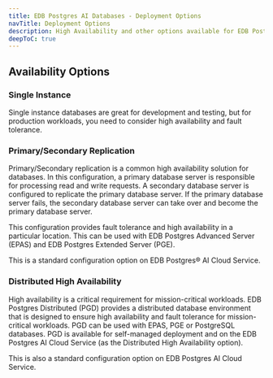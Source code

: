 ```yaml
---
title: EDB Postgres AI Databases - Deployment Options
navTitle: Deployment Options
description: High Availability and other options available for EDB Postgres AI Databases and on EDB Postgres AI Cloud Service.
deepToC: true
---
```


## Availability Options

### Single Instance

Single instance databases are great for development and testing, but for production workloads, you need to consider high availability and fault tolerance.

### Primary/Secondary Replication

Primary/Secondary replication is a common high availability solution for databases. In this configuration, a primary database server is responsible for processing read and write requests. A secondary database server is configured to replicate the primary database server. If the primary database server fails, the secondary database server can take over and become the primary database server. 

This configuration provides fault tolerance and high availability in a particular location. This can be used with EDB Postgres Advanced Server (EPAS) and EDB Postgres Extended Server (PGE). 

This is a standard configuration option on EDB Postgres® AI Cloud Service.

### Distributed High Availability

High availability is a critical requirement for mission-critical workloads. EDB Postgres Distributed (PGD) provides a distributed database environment that is designed to ensure high availability and fault tolerance for mission-critical workloads. PGD can be used with EPAS, PGE or PostgreSQL databases. PGD is available for self-managed deployment and on the EDB Postgres AI Cloud Service (as the Distributed High Availability option).

This is also a standard configuration option on EDB Postgres AI Cloud Service.

